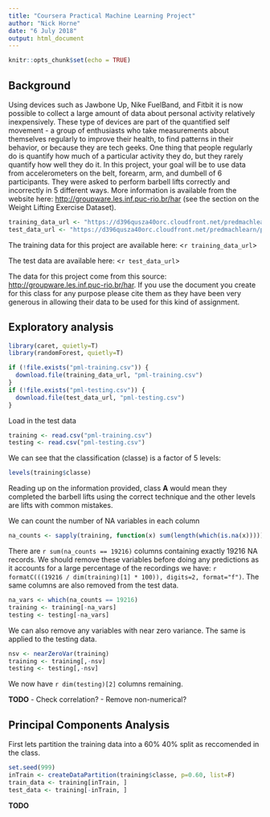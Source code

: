 ```yaml
---
title: "Coursera Practical Machine Learning Project"
author: "Nick Horne"
date: "6 July 2018"
output: html_document
---
```


```r
knitr::opts_chunk$set(echo = TRUE)
```

## Background

Using devices such as Jawbone Up, Nike FuelBand, and Fitbit it is now possible to collect a large amount of data about personal activity relatively inexpensively. These type of devices are part of the quantified self movement - a group of enthusiasts who take measurements about themselves regularly to improve their health, to find patterns in their behavior, or because they are tech geeks. One thing that people regularly do is quantify how much of a particular activity they do, but they rarely quantify how well they do it. In this project, your goal will be to use data from accelerometers on the belt, forearm, arm, and dumbell of 6 participants. They were asked to perform barbell lifts correctly and incorrectly in 5 different ways. More information is available from the website here: <http://groupware.les.inf.puc-rio.br/har> (see the section on the Weight Lifting Exercise Dataset).

```r
training_data_url <- "https://d396qusza40orc.cloudfront.net/predmachlearn/pml-training.csv"
test_data_url <- "https://d396qusza40orc.cloudfront.net/predmachlearn/pml-testing.csv"
```

The training data for this project are available here:
<`r training_data_url`>

The test data are available here:
<`r test_data_url`>

The data for this project come from this source: <http://groupware.les.inf.puc-rio.br/har>. If you use the document you create for this class for any purpose please cite them as they have been very generous in allowing their data to be used for this kind of assignment.

## Exploratory analysis

```r
library(caret, quietly=T)
library(randomForest, quietly=T)

if (!file.exists("pml-training.csv")) {
  download.file(training_data_url, "pml-training.csv")
}
if (!file.exists("pml-testing.csv")) {
  download.file(test_data_url, "pml-testing.csv")
}
```

Load in the test data
```r
training <- read.csv("pml-training.csv")
testing <- read.csv("pml-testing.csv")
```

We can see that the classification (classe) is a factor of 5 levels:
```r
levels(training$classe)
```

Reading up on the information provided, class **A** would mean they completed the barbell lifts using the correct technique and the other levels are lifts with common mistakes.

We can count the number of NA variables in each column

```r
na_counts <- sapply(training, function(x) sum(length(which(is.na(x)))))
```

There are `r sum(na_counts == 19216)` columns containing exactly 19216 NA records. We should remove these variables before doing any predictions as it accounts for a large percentage of the recordings we have: `r formatC(((19216 / dim(training)[1] * 100)), digits=2, format="f")`. The same columns are also removed from the test data.

```r
na_vars <- which(na_counts == 19216)
training <- training[-na_vars]
testing <- testing[-na_vars]
```

We can also remove any variables with near zero variance. The same is applied to the testing data.

```r
nsv <- nearZeroVar(training)
training <- training[,-nsv]
testing <- testing[,-nsv]
```

We now have `r dim(testing)[2]` columns remaining. 

**TODO**
- Check correlation?
- Remove non-numerical?

## Principal Components Analysis

First lets partition the training data into a 60% 40% split as reccomended in the class.

```r
set.seed(999) 
inTrain <- createDataPartition(training$classe, p=0.60, list=F)
train_data <- training[inTrain, ]
test_data <- training[-inTrain, ]
```

**TODO**
